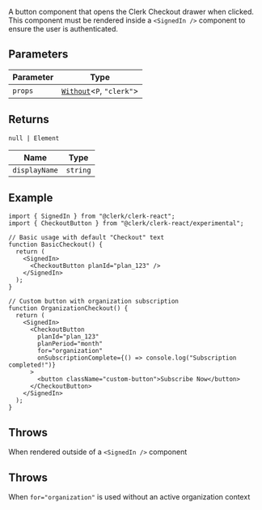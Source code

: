 A button component that opens the Clerk Checkout drawer when clicked. This component must be rendered
inside a `<SignedIn />` component to ensure the user is authenticated.

## Parameters

| Parameter | Type                                                |
| --------- | --------------------------------------------------- |
| `props`   | [`Without`](../types/without.mdx)\<`P`, `"clerk"`\> |

## Returns

<code>null \| Element</code>

| Name                                   | Type     |
| -------------------------------------- | -------- |
| <a id="displayname"></a> `displayName` | `string` |

## Example

```tsx
import { SignedIn } from "@clerk/clerk-react";
import { CheckoutButton } from "@clerk/clerk-react/experimental";

// Basic usage with default "Checkout" text
function BasicCheckout() {
  return (
    <SignedIn>
      <CheckoutButton planId="plan_123" />
    </SignedIn>
  );
}

// Custom button with organization subscription
function OrganizationCheckout() {
  return (
    <SignedIn>
      <CheckoutButton
        planId="plan_123"
        planPeriod="month"
        for="organization"
        onSubscriptionComplete={() => console.log("Subscription completed!")}
      >
        <button className="custom-button">Subscribe Now</button>
      </CheckoutButton>
    </SignedIn>
  );
}
```

## Throws

When rendered outside of a `<SignedIn />` component

## Throws

When `for="organization"` is used without an active organization context
